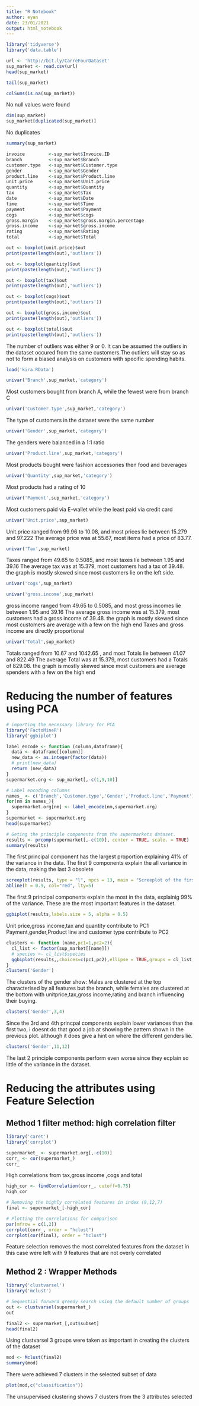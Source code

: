 ```yaml
---
title: "R Notebook"
author: eyan
date: 23/01/2021
output: html_notebook
---
```

```r
library('tidyverse')
library('data.table')
```
```r
url <- 'http://bit.ly/CarreFourDataset'
sup_market <- read.csv(url)
head(sup_market)
```
```r
tail(sup_market)
```
```r
colSums(is.na(sup_market))
```
No null values were found
```r
dim(sup_market)
sup_market[duplicated(sup_market)]

```
No duplicates
```r
summary(sup_market)
```
```r
invoice         <-sup_market$Invoice.ID
branch          <-sup_market$Branch
customer.type   <-sup_market$Customer.type
gender          <-sup_market$Gender
product.line    <-sup_market$Product.line
unit.price      <-sup_market$Unit.price
quantity        <-sup_market$Quantity
tax             <-sup_market$Tax
date            <-sup_market$Date
time            <-sup_market$Time
payment         <-sup_market$Payment
cogs            <-sup_market$cogs
gross.margin    <-sup_market$gross.margin.percentage
gross.income    <-sup_market$gross.income
rating          <-sup_market$Rating
total           <-sup_market$Total
```
```r
out <- boxplot(unit.price)$out
print(paste(length(out),'outliers'))
```
```r
out <- boxplot(quantity)$out
print(paste(length(out),'outliers'))
```
```r
out <- boxplot(tax)$out
print(paste(length(out),'outliers'))
```
```r
out <- boxplot(cogs)$out
print(paste(length(out),'outliers'))
```
```r
out <- boxplot(gross.income)$out
print(paste(length(out),'outliers'))
```
```r
out <- boxplot(total)$out
print(paste(length(out),'outliers'))
```
The number of outliers was either 9 or 0. It can be assumed the outliers in the dataset occured from the same customers.The outliers will stay so as not to form a biased analysis on customers with specific spending habits.

```r
load('kira.RData')
```
```r
univar('Branch',sup_market,'category')
```
Most customers bought from branch A, while the fewest were from branch C
```r
univar('Customer.type',sup_market,'category')
```
The type of customers in the dataset were the same number
```r
univar('Gender',sup_market,'category')
```
The genders were balanced in a 1:1 ratio
```r
univar('Product.line',sup_market,'category')
```
Most products bought were fashion accessories then food and beverages
```r
univar('Quantity',sup_market,'category')
```
Most products had a rating of 10
```r
univar('Payment',sup_market,'category')
```
Most customers paid via E-wallet while the least paid via credit card
```r
univar('Unit.price',sup_market)
```
Unit.price ranged from 99.96 to 10.08, and most prices lie between 15.279 and 97.222
The average price was at 55.67, most items had a price of 83.77.

```r
univar('Tax',sup_market)
```
Taxes ranged from 49.65 to 0.5085, and most taxes lie between 1.95 and 39.16
The average tax was at 15.379, most customers had a tax of 39.48.
the graph is mostly skewed since most customers lie on the left side.
```r
univar('cogs',sup_market)
```

```r
univar('gross.income',sup_market)
```
gross income ranged from 49.65 to 0.5085, and most gross incomes lie between 1.95 and 39.16
The average gross income was at 15.379, most customers had a gross income of 39.48.
the graph is mostly skewed since most customers are average with a few on the high end
Taxes and gross income are directly proportional
```r
univar('Total',sup_market)
```
Totals ranged from 10.67 and 1042.65 , and most Totals lie between 41.07 and 822.49
The average Total was at 15.379, most customers had a Totals of 829.08.
the graph is mostly skewed since most customers are average spenders with a few on the high end

# Reducing the number of features using PCA
```r
# importing the necessary library for PCA
library('FactoMineR')
library('ggbiplot')
```
```r
label_encode <- function (column,dataframe){
  data <- dataframe[[column]]
  new_data <- as.integer(factor(data))
  # print(new_data)
  return (new_data)
}
supermarket.org <- sup_market[,-c(1,9,10)]

```
```r
# Label encoding columns
names_ <- c('Branch','Customer.type','Gender','Product.line','Payment')
for(nm in names_){
  supermarket.org[nm] <- label_encode(nm,supermarket.org)
}
supermarket <- supermarket.org
head(supermarket)
```
```r
# Geting the principle components from the supermarkets dataset.
results <- prcomp(supermarket[,-c(10)], center = TRUE, scale. = TRUE)
summary(results)
```
The first principal component has the largest proportion explaining 41% of the variance in the data.
The first 9 components explain the all variance in the data, making the last 3 obsolete
```r
screeplot(results, type = "l", npcs = 13, main = "Screeplot of the first 12 Principal components")
abline(h = 0.9, col="red", lty=5)
```
The first 9 principal components explain the most in the data, explainig 99% of the variance. These are the most important features in the dataset.

```r
ggbiplot(results,labels.size = 5, alpha = 0.5)
```
Unit price,gross income,tax and quantity contribute to PC1
Payment,gender,Product line and customer type contribute to PC2
```r
clusters <- function (name,pc1=1,pc2=2){
  cl_list <- factor(sup_market[[name]])
  # species <- cl_list$species
  ggbiplot(results,,choices=c(pc1,pc2),ellipse = TRUE,groups = cl_list, obs.scale = 1, var.scale = 1,labels.size = 5, alpha = 0.5)
}
clusters('Gender')
```
The clusters of the gender show:
  Males are clustered at the top characterised by all features but the branch, while females are clustered at the bottom with unitprice,tax,gross income,rating and branch influencing their buying.
```r
clusters('Gender',3,4)
```
Since the 3rd and 4th princpal components explain lower variances than the first two, i doesnt do that good a job at showing the pattern shown in the previous plot. although it does give a hint on where the different genders lie.
```r
clusters('Gender',11,12)
```
The last 2 principle components perform even worse since they ecplain so little of the variance in the dataset.


# Reducing the attributes using Feature Selection
## Method 1 filter method: high correlation filter
```r
library('caret')
library('corrplot')
```
```r
supermarket_ <- supermarket.org[,-c(10)]
corr_ <- cor(supermarket_)
corr_
```
High correlations from tax,gross income ,cogs and total
```r
high_cor <- findCorrelation(corr_, cutoff=0.75)
high_cor
```

```r
# Removing the highly correlated features in index (9,12,7)
final <- supermarket_[-high_cor]
```
```r
# Plotting the correlations for comparison
par(mfrow = c(1,2))
corrplot(corr_, order = "hclust")
corrplot(cor(final), order = "hclust")
```
Feature selection removes the most correlated features from the dataset in this case were left with 9 features that are not overly correlated

## Method 2 : Wrapper Methods
```r
library('clustvarsel')
library('mclust')
```
```r
# Sequential forward greedy search using the default number of groups
out <- clustvarsel(supermarket_)
out
```
```r
final2 <- supermarket_[,out$subset]
head(final2)
```
Using clustvarsel 3 groups were taken as important in creating the clusters of the dataset
```r
mod <- Mclust(final2)
summary(mod)
```
There were achieved 7 clusters in the selected subset of data
```r
plot(mod,c("classification"))
```
The unsupervised clustering shows 7 clusters from the 3 attributes selected